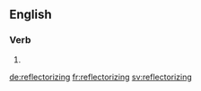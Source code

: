 ==English==

===Verb===
{{head|en}}

# {{present participle of|reflectorize}}

[[de:reflectorizing]]
[[fr:reflectorizing]]
[[sv:reflectorizing]]